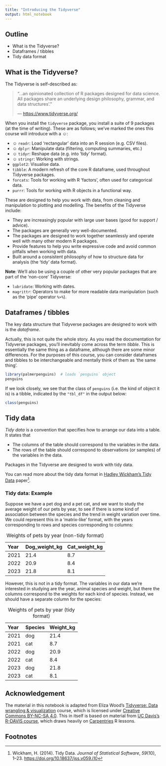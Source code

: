 ```yaml
---
title: "Introducing the Tidyverse"
output: html_notebook
---
```


## Outline

-   What is the Tidyverse?
-   Dataframes / tibbles
-   Tidy data format

## What is the Tidyverse?

The Tidyverse is self-described as:

> "...an opinionated collection of R packages designed for data science. All
> packages share an underlying design philosophy, grammar, and data
> structures'."
>
> — <https://www.tidyverse.org/>

When you install the `tidyverse` package, you install a suite of 9 packages (at
the time of writing). These are as follows; we've marked the ones this course
will introduce with a ☺:

-   ☺ `readr`: Load 'rectangular' data into an R session (e.g. CSV files).
-   ☺ `dplyr`: Manipulate data (filtering, computing summaries, etc.)
-   ☺ `tidyr`: Reshape data (e.g. into 'tidy' format).
-   ☺ `stringr`: Working with strings.
-   `ggplot2`: Visualise data.
-   `tibble`: A modern refresh of the core R dataframe, used throughout
    Tidyverse packages.
-   `forcats`: Tools for working with R 'factors', often used for categorical
    data.
-   `purrr`: Tools for working with R objects in a functional way.

These are designed to help you work with data, from cleaning and manipulation to
plotting and modelling. The benefits of the Tidyverse include:

-   They are increasingly popular with large user bases (good for support /
    advice).
-   The packages are generally very well-documented.
-   The packages are designed to work together seamlessly and operate well with
    many other modern R packages.
-   Provide features to help you write expressive code and avoid common pitfalls
    when working with data.
-   Built around a consistent philosophy of how to structure data for analysis
    (the 'tidy' data format).

**Note**: We'll also be using a couple of other very popular packages that are
part of the 'non-core' Tidyverse:

-   `lubridate`: Working with dates.
-   `magrittr`: Operators to make for more readable data manipulation (such as
    the 'pipe' operator `%>%`).

## Dataframes / tibbles

The key data structure that Tidyverse packages are designed to work with is the
*dataframe*.

Actually, this is not quite the whole story. As you read the documentation for
Tidyverse packages, you'll inevitably come across the term *tibble*. This is
essentially the same thing as a dataframe, although there are some minor
differences. For the purposes of this course, you can consider dataframes and
tibbles to be interchangeable and mentally think of them as 'the same thing'.

```r
library(palmerpenguins)  # loads `penguins` object
penguins
```

If we look closely, we see that the class of `penguins` (i.e. the kind of object
it is) is a tibble, indicated by the `"tbl_df"` in the output below:

```r
class(penguins)
```

## Tidy data

*Tidy data* is a convention that specifies how to arrange our data into a table.
It states that

-   The columns of the table should correspond to the variables in the data.
-   The rows of the table should correspond to observations (or samples) of the
    variables in the data.

Packages in the Tidyverse are designed to work with tidy data.

You can read more about the tidy data format in [Hadley Wickham's Tidy
Data](https://doi.org/10.18637/jss.v059.i10) paper[^1].

[^1]: Wickham, H. (2014). Tidy Data. *Journal of Statistical Software*,
    *59*(10), 1–23. <https://doi.org/10.18637/jss.v059.i10>

### Tidy data: Example

Suppose we have a pet dog and a pet cat, and we want to study the average weight
of our pets by year, to see if there is some kind of association between the
species and the trend in weight variation over time. We could represent this in
a 'matrix-like' format, with the years corresponding to rows and species
corresponding to columns:

| Year | Dog_weight_kg | Cat_weight_kg |
|:-----|:--------------|:--------------|
| 2021 | 21.4          | 8.7           |
| 2022 | 20.9          | 8.4           |
| 2023 | 21.8          | 8.1           |

: Weights of pets by year (non-tidy format)

However, this is not in a tidy format. The variables in our data we're
interested in studying are the year, animal species and weight, but there the
columns correspond to the weights for each kind of species. Instead, we should
have a separate column for the species:

| Year | Species | Weight_kg |
|:-----|:--------|:----------|
| 2021 | dog     | 21.4      |
| 2021 | cat     | 8.7       |
| 2022 | dog     | 20.9      |
| 2022 | cat     | 8.4       |
| 2023 | dog     | 21.8      |
| 2023 | cat     | 8.1       |

: Weights of pets by year (tidy format)

## Acknowledgement

The material in this notebook is adapted from Eliza Wood's [Tidyverse: Data
wrangling & visualization](https://liza-wood.github.io/tidyverse_intro/) course,
which is licensed under [Creative Commons BY-NC-SA
4.0](https://creativecommons.org/licenses/by-nc-sa/4.0/). This in itself is
based on material from [UC Davis's R-DAVIS
course](https://gge-ucd.github.io/R-DAVIS/index.html), which draws heavily on
[Carpentries](https://datacarpentry.org/R-ecology-lesson/) R lessons.

## Footnotes
